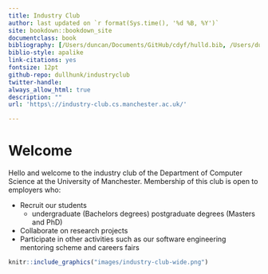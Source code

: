 ```yaml
---
title: Industry Club
author: last updated on `r format(Sys.time(), '%d %B, %Y')` 
site: bookdown::bookdown_site
documentclass: book
bibliography: [/Users/duncan/Documents/GitHub/cdyf/hulld.bib, /Users/duncan/Documents/GitHub/cdyf/cdyf-playlist.bib, /Users/duncan/Documents/GitHub/cdyf/cdyf-signposts.bib, /Users/duncan/Documents/GitHub/cdyf/cdyf-references.bib]
biblio-style: apalike
link-citations: yes
fontsize: 12pt
github-repo: dullhunk/industryclub
twitter-handle: 
always_allow_html: true
description: ""
url: 'https\://industry-club.cs.manchester.ac.uk/'

---
```


# Welcome {-}

Hello and welcome to the industry club of the Department of Computer Science at the University of Manchester. Membership of this club is open to employers who:

* Recruit our students
    + undergraduate (Bachelors degrees)
     postgraduate degrees (Masters and PhD)
* Collaborate on research projects 
* Participate in other activities such as our software engineering mentoring scheme and careers fairs  


```r
knitr::include_graphics("images/industry-club-wide.png")
```
